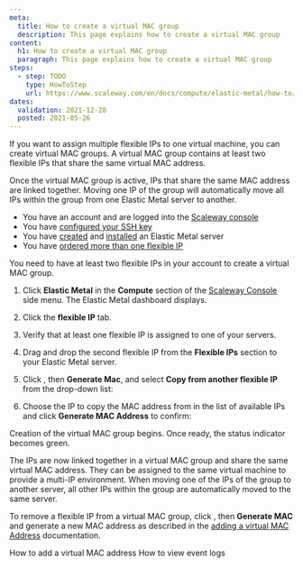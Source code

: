 ```yaml
---
meta:
  title: How to create a virtual MAC group
  description: This page explains how to create a virtual MAC group
content:
  h1: How to create a virtual MAC group
  paragraph: This page explains how to create a virtual MAC group
steps:
  - step: TODO
    type: HowToStep
    url: https://www.scaleway.com/en/docs/compute/elastic-metal/how-to/create-virtual-mac-group/
dates:
  validation: 2021-12-28
  posted: 2021-05-26
---
```


If you want to assign multiple flexible IPs to one virtual machine, you can create virtual MAC groups. A virtual MAC group contains at least two flexible IPs that share the same virtual MAC address.

Once the virtual MAC group is active, IPs that share the same MAC address are linked together. Moving one IP of the group will automatically move all IPs within the group from one Elastic Metal server to another.

<Message type="requirement">

- You have an account and are logged into the [Scaleway console](https://console.scaleway.com) 
- You have [configured your SSH key](/console/my-project/how-to/create-ssh-key)
- You have [created](/compute/elastic-metal/how-to/create-server) and [installed](/compute/elastic-metal/how-to/install-server) an Elastic Metal server
- You have [ordered more than one flexible IP](/compute/elastic-metal/how-to/order-flexible-ip)

</Message>

<Message type="note">

You need to have at least two flexible IPs in your account to create a virtual MAC group.

</Message>

1. Click **Elastic Metal** in the **Compute** section of the [Scaleway Console](https://console.scaleway.com) side menu. The Elastic Metal dashboard displays.

2. Click the **flexible IP** tab.

3. Verify that at least one flexible IP is assigned to one of your servers.

4. Drag and drop the second flexible IP from the **Flexible IPs** section to your Elastic Metal server.

5. Click <Icon name="more" />, then **Generate Mac**, and select **Copy from another flexible IP** from the drop-down list:

    <Lightbox src="assets/scaleway-flexible_copy_mac.png" alt="" />

6. Choose the IP to copy the MAC address from in the list of available IPs and click **Generate MAC Address** to confirm:

    <Lightbox src="assets/scaleway-flexible_copy_from_ip.png" alt="" />

Creation of the virtual MAC group begins. Once ready, the status indicator becomes green.

The IPs are now linked together in a virtual MAC group and share the same virtual MAC address. They can be assigned to the same virtual machine to provide a multi-IP environment.
When moving one of the IPs of the group to another server, all other IPs within the group are automatically moved to the same server.

To remove a flexible IP from a virtual MAC group, click <Icon name="more" />, then **Generate MAC** and generate a new MAC address as described in the [adding a virtual MAC Address](/compute/elastic-metal/how-to/add-virtual-mac-address/) documentation.

<Navigation title="See Also">
  <PreviousButton to="/compute/elastic-metal/how-to/add-virtual-mac-address/">How to add a virtual MAC address</PreviousButton>
  <NextButton to="/compute/elastic-metal/how-to/view-the-event-logs/">How to view event logs</NextButton>
</Navigation>
